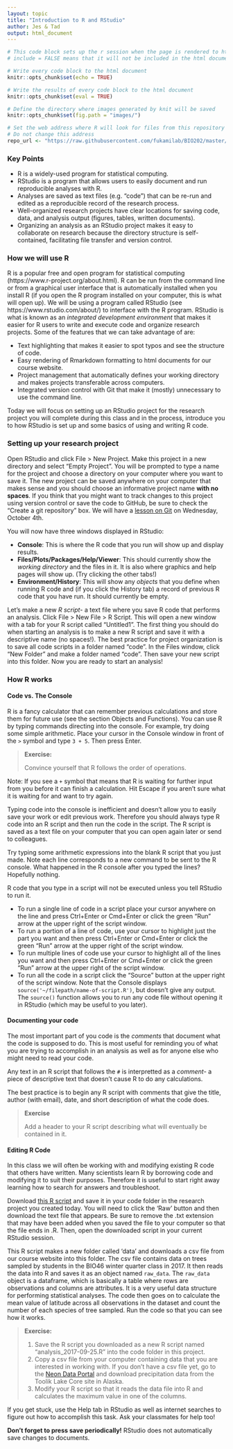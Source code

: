 ```yaml
---
layout: topic
title: "Introduction to R and RStudio"
author: Jes & Tad
output: html_document
---
```


```r
# This code block sets up the r session when the page is rendered to html
# include = FALSE means that it will not be included in the html document

# Write every code block to the html document 
knitr::opts_chunk$set(echo = TRUE)

# Write the results of every code block to the html document 
knitr::opts_chunk$set(eval = TRUE)

# Define the directory where images generated by knit will be saved
knitr::opts_chunk$set(fig.path = "images/")

# Set the web address where R will look for files from this repository
# Do not change this address
repo_url <- "https://raw.githubusercontent.com/fukamilab/BIO202/master/"
```

### Key Points

* R is a widely-used program for statistical computing.
* RStudio is a program  that allows users to easily document and run reproducible analyses with R.
* Analyses are saved as text files (e.g. "code") that can be re-run and edited as a reproducible record of the research process.
* Well-organized research projects have clear locations for saving code, data, and analysis output (figures, tables, written documents).
* Organizing an analysis as an RStudio project makes it easy to collaborate on research because the directory structure is self-contained, facilitating file transfer and version control.


### How we will use R

R is a popular free and open program for statistical computing (https://www.r-project.org/about.html). R can be run from the command line or from a graphical user interface that is automatically installed when you install R (if you open the R program installed on your computer, this is what will open up). We will be using a program called RStudio (see https://www.rstudio.com/about/) to interface with the R program. RStudio is what is known as an *integrated development environment* that makes it easier for R users to write and execute code and organize research projects. Some of the features that we can take advantage of are:

+ Text highlighting that makes it easier to spot typos and see the structure of code. 
+ Easy rendering of Rmarkdown formatting to html documents for our course website.
+ Project management that automatically defines your working directory and makes projects transferable across computers.
+ Integrated version control with Git that make it (mostly) unnecessary to use the command line.

Today we will focus on setting up an RStudio project for the research project you will complete during this class and in the process, introduce you to how RStudio is set up and some basics of using and writing R code.

### Setting up your research project

Open RStudio and click File > New Project. Make this project in a new directory and select "Empty Project". You will be prompted to type a name for the project and choose a directory on your computer where you want to save it. The new project can be saved anywhere on your computer that makes sense and you should choose an informative project name **with no spaces**. If you think that you might want to track changes to this project using version control or save the code to GitHub, be sure to check the "Create a git repository" box. We will have a [lesson on Git](02-B-git-intro.html) on Wednesday, October 4th.

You will now have three windows displayed in RStudio:

  + **Console**: This is where the R code that you run will show up and display results.
  + **Files/Plots/Packages/Help/Viewer**: This should currently show the *working directory* and the files in it. It is also where graphics and help pages will show up. (Try clicking the other tabs!)
  + **Environment/History**: This will show any *objects* that you define when running R code and (if you click the History tab) a record of previous R code that you have run. It should currently be empty.

Let's make a new *R script*- a text file where you save R code that performs an analysis. Click File > New File > R Script. This will open a new window with a tab for your R script called "Untitled1". The first thing you should do when starting an analysis is to make a new R script and save it with a descriptive name (no spaces!).
The best practice for project organization is to save all code scripts in a folder named "code". In the Files window, click "New Folder" and make a folder named "code". Then save your new script into this folder.
Now you are ready to start an analysis!

### How R works

#### Code vs. The Console

R is a fancy calculator that can remember previous calculations and store them for future use (see the section Objects and Functions). You can use R by typing commands directing into the console. For example, try doing some simple arithmetic. Place your cursor in the Console window in front of the `>` symbol and type `3 + 5`. Then press Enter. 

> **Exercise:**
>
> Convince yourself that R follows the order of operations.

Note: If you see a `+` symbol that means that R is waiting for further input from you before it can finish a calculation. Hit Escape if you aren't sure what it is waiting for and want to try again.

Typing code into the console is inefficient and doesn't allow you to easily save your work or edit previous work. Therefore you should always type R code into an R script and then run the code in the script.  The R script is saved as a text file on your computer that you can open again later or send to colleagues.

Try typing some arithmetic expressions into the blank R script that you just made. Note each line corresponds to a new command to be sent to the R console. What happened in the R console after you typed the lines? Hopefully nothing. 

R code that you type in a script will not be executed unless you tell RStudio to run it. 

  + To run a single line of code in a script place your cursor anywhere on the line and press Ctrl+Enter or Cmd+Enter or click the green "Run" arrow at the upper right of the script window.
  + To run a portion of a line of code, use your cursor to highlight just the part you want and then press Ctrl+Enter or Cmd+Enter or click the green "Run" arrow at the upper right of the script window. 
  + To run multiple lines of code use your cursor to highlight all of the lines you want and then press Ctrl+Enter or Cmd+Enter or click the green "Run" arrow at the upper right of the script window.
  + To run all the code in a script click the "Source" button at the upper right of the script window. Note that the Console displays `source('~/filepath/name-of-script.R')`, but doesn't give any output. The `source()` function allows you to run any code file without opening it in RStudio (which may be useful to you later).

#### Documenting your code

The most important part of you code is the *comments* that document what the code is supposed to do. This is most useful for reminding you of what you are trying to accomplish in an analysis as well as for anyone else who might need to read your code.

Any text in an R script that follows the `#` is interpretted as a *comment*- a piece of descriptive text that doesn't cause R to do any calculations.

The best practice is to begin any R script with comments that give the title, author (with email), date, and short description of what the code does.

> **Exercise**
>
> Add a header to your R script describing what will eventually be contained in it.


#### Editing R Code

In this class we will often be working with and modifying existing R code that others have written. Many scientists learn R by borrowing code and modifying it to suit their purposes. Therefore it is useful to start right away learning how to search for answers and troubleshoot.

Download [this R script](https://github.com/FukamiLab/BIO202/blob/master/code/01-A-r-intro-exercise-code.R) and save it in your code folder in the research project you created today. You will need to click the 'Raw' button and then download the text file that appears. Be sure to remove the .txt extension that may have been added when you saved the file to your computer so that the file ends in .R.  Then, open the downloaded script in your current RStudio session.

This R script makes a new folder called 'data' and downloads a csv file from our course website into this folder. The csv file contains data on trees sampled by students in the BIO46 winter quarter class in 2017. It then reads the data into R and saves it as an object named `raw_data`. The `raw_data` object is a dataframe, which is basically a table where rows are observations and columns are attributes. It is a very useful data structure for performing statistical analyses. The code then goes on to calculate the mean value of latitude across all observations in the dataset and count the number of each species of tree sampled. Run the code so that you can see how it works.

> **Exercise:**
>
> 1. Save the R script you downloaded as a new R script named "analysis_2017-09-25.R" into the code folder in this project.
> 2. Copy a csv file from your computer containing data that you are interested in working with. If you don't have a csv file yet, go to the [Neon Data Portal](http://data.neonscience.org/browse-data) and download precipitation data from the Toolik Lake Core site in Alaska.
> 3. Modify your R script so that it reads the data file into R and calculates the maximum value in one of the columns.

If you get stuck, use the Help tab in RStudio as well as internet searches to figure out how to accomplish this task. Ask your classmates for help too!

**Don't forget to press save periodically!** RStudio does not automatically save changes to documents.


